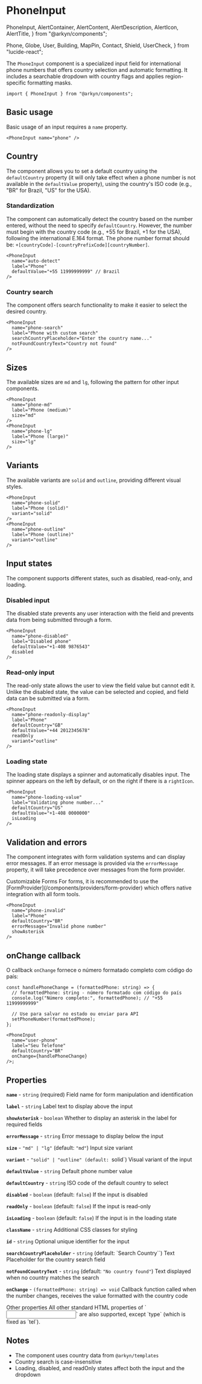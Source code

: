 # PhoneInput

  PhoneInput,
  AlertContainer,
  AlertContent,
  AlertDescription,
  AlertIcon,
  AlertTitle,
} from "@arkyn/components";

  Phone,
  Globe,
  User,
  Building,
  MapPin,
  Contact,
  Shield,
  UserCheck,
} from "lucide-react";

The `PhoneInput` component is a specialized input field for international phone numbers that offers country selection and automatic formatting. It includes a searchable dropdown with country flags and applies region-specific formatting masks.

```tsx
import { PhoneInput } from "@arkyn/components";
```

## Basic usage

Basic usage of an input requires a `name` property.

<div className="noContent column">
  <PhoneInput name="phone" />
</div>

```tsx
<PhoneInput name="phone" />
```

## Country

The component allows you to set a default country using the `defaultCountry` property (it will only take effect when a phone number is not available in the `defaultValue` property), using the country's ISO code (e.g., "BR" for Brazil, "US" for the USA).

### Standardization

The component can automatically detect the country based on the number entered, without the need to specify `defaultCountry`. However, the number must begin with the country code (e.g., +55 for Brazil, +1 for the USA), following the international E.164 format. The phone number format should be: `+[countryCode]-[countryPrefixCode][countryNumber]`.

<div className="noContent column">
  <PhoneInput name="auto-detect" label="Phone" defaultValue="+55 11999999999" />
</div>

```tsx
<PhoneInput
  name="auto-detect"
  label="Phone"
  defaultValue="+55 11999999999" // Brazil
/>
```

### Country search

The component offers search functionality to make it easier to select the desired country.

<div className="noContent column">
  <PhoneInput
    name="phone-search"
    label="Phone with custom search"
    searchCountryPlaceholder="Enter the country name..."
    notFoundCountryText="Country not found"
  />
</div>

```tsx
<PhoneInput
  name="phone-search"
  label="Phone with custom search"
  searchCountryPlaceholder="Enter the country name..."
  notFoundCountryText="Country not found"
/>
```

## Sizes

The available sizes are `md` and `lg`, following the pattern for other input components.

<div className="noContent column">
  <PhoneInput name="phone-md" label="Phone (medium)" size="md" />
  <PhoneInput name="phone-lg" label="Phone (large)" size="lg" />
</div>

```tsx
<PhoneInput
  name="phone-md"
  label="Phone (medium)"
  size="md"
/>
<PhoneInput
  name="phone-lg"
  label="Phone (large)"
  size="lg"
/>
```

## Variants

The available variants are `solid` and `outline`, providing different visual styles.

<div className="noContent column">
  <PhoneInput name="phone-solid" label="Phone (solid)" variant="solid" />
  <PhoneInput name="phone-outline" label="Phone (outline)" variant="outline" />
</div>

```tsx
<PhoneInput
  name="phone-solid"
  label="Phone (solid)"
  variant="solid"
/>
<PhoneInput
  name="phone-outline"
  label="Phone (outline)"
  variant="outline"
/>
```

## Input states

The component supports different states, such as disabled, read-only, and loading.

### Disabled input

The disabled state prevents any user interaction with the field and prevents data from being submitted through a form.

<div className="noContent column">
  <PhoneInput
    name="phone-disabled"
    label="Disabled phone"
    defaultValue="+1-408 9876543"
    disabled
  />
</div>

```tsx
<PhoneInput
  name="phone-disabled"
  label="Disabled phone"
  defaultValue="+1-408 9876543"
  disabled
/>
```

### Read-only input

The read-only state allows the user to view the field value but cannot edit it. Unlike the disabled state, the value can be selected and copied, and field data can be submitted via a form.

<div className="noContent column">
  <PhoneInput
    name="phone-readonly-display"
    label="Phone"
    defaultCountry="GB"
    defaultValue="+44 2012345678"
    readOnly
    variant="outline"
  />
</div>

```tsx
<PhoneInput
  name="phone-readonly-display"
  label="Phone"
  defaultCountry="GB"
  defaultValue="+44 2012345678"
  readOnly
  variant="outline"
/>
```

### Loading state

The loading state displays a spinner and automatically disables input. The spinner appears on the left by default, or on the right if there is a `rightIcon`.

<div className="noContent column">
  <PhoneInput
    name="phone-loading-value"
    label="Validating phone number..."
    defaultCountry="US"
    defaultValue="+1-408 0000000"
    isLoading
  />
</div>

```tsx
<PhoneInput
  name="phone-loading-value"
  label="Validating phone number..."
  defaultCountry="US"
  defaultValue="+1-408 0000000"
  isLoading
/>
```

## Validation and errors

The component integrates with form validation systems and can display error messages. If an error message is provided via the `errorMessage` property, it will take precedence over messages from the form provider.

<AlertContainer schema="warning">
  <AlertIcon />
  <AlertContent>
    <AlertTitle>Customizable Forms</AlertTitle>
    <AlertDescription>
      For forms, it is recommended to use the
      [FormProvider](/components/providers/form-provider) which offers native
      integration with all form tools.
    </AlertDescription>
  </AlertContent>
</AlertContainer>

<div className="noContent column">
  <PhoneInput
    name="phone-invalid"
    label="Phone"
    defaultCountry="BR"
    errorMessage="Invalid phone number"
    showAsterisk
  />
</div>

```tsx
<PhoneInput
  name="phone-invalid"
  label="Phone"
  defaultCountry="BR"
  errorMessage="Invalid phone number"
  showAsterisk
/>
```

## onChange callback

O callback `onChange` fornece o número formatado completo com código do país:

```tsx
const handlePhoneChange = (formattedPhone: string) => {
  // formattedPhone: string - número formatado com código do país
  console.log("Número completo:", formattedPhone); // "+55 11999999999"

  // Use para salvar no estado ou enviar para API
  setPhoneNumber(formattedPhone);
};

<PhoneInput
  name="user-phone"
  label="Seu Telefone"
  defaultCountry="BR"
  onChange={handlePhoneChange}
/>;
```

## Properties

**`name`** - `string` (required)
Field name for form manipulation and identification

**`label`** - `string`
Label text to display above the input

**`showAsterisk`** - `boolean`
Whether to display an asterisk in the label for required fields

**`errorMessage`** - `string`
Error message to display below the input

**`size`** - `"md" | "lg"` (default: `"md"`)
Input size variant

**`variant`** - `"solid" | "outline" (default: `solid`)
Visual variant of the input

**`defaultValue`** - `string`
Default phone number value

**`defaultCountry`** - `string`
ISO code of the default country to select

**`disabled`** - `boolean` (default: `false`)
If the input is disabled

**`readOnly`** - `boolean` (default: `false`)
If the input is read-only

**`isLoading`** - `boolean` (default: `false`)
If the input is in the loading state

**`className`** - `string`
Additional CSS classes for styling

**`id`** - `string`
Optional unique identifier for the input

**`searchCountryPlaceholder`** - `string` (default: `Search Country``)
Text Placeholder for the country search field

**`notFoundCountryText`** - `string` (default: `"No country found"`)
Text displayed when no country matches the search

**`onChange`** - `(formattedPhone: string) => void`
Callback function called when the number changes, receives the value formatted with the country code

<AlertContainer schema="info">
  <AlertIcon />
  <AlertContent>
    <AlertTitle>Other properties</AlertTitle>
    <AlertDescription>
    All other standard HTML properties of `<input>` are also supported, except `type` (which is fixed as `tel`).
    </AlertDescription>
  </AlertContent>
</AlertContainer>

## Notes

- The component uses country data from `@arkyn/templates`
- Country search is case-insensitive
- Loading, disabled, and readOnly states affect both the input and the dropdown
